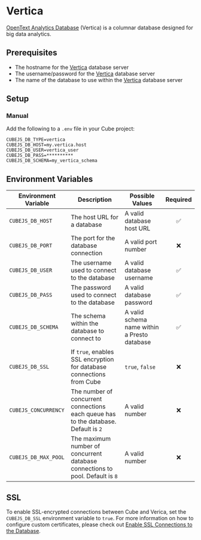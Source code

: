 # Vertica

[OpenText Analytics Database][opentext-adb] (Vertica) is a columnar database
designed for big data analytics.

## Prerequisites

- The hostname for the [Vertica][vertica] database server
- The username/password for the [Vertica][vertica] database server
- The name of the database to use within the [Vertica][vertica] database server

## Setup

### Manual

Add the following to a `.env` file in your Cube project:

```dotenv
CUBEJS_DB_TYPE=vertica
CUBEJS_DB_HOST=my.vertica.host
CUBEJS_DB_USER=vertica_user
CUBEJS_DB_PASS=**********
CUBEJS_DB_SCHEMA=my_vertica_schema
```

## Environment Variables

| Environment Variable       | Description                                                                         | Possible Values                               | Required |
| -------------------------- | ----------------------------------------------------------------------------------- | --------------------------------------------- | :------: |
| `CUBEJS_DB_HOST`           | The host URL for a database                                                         | A valid database host URL                     |    ✅    |
| `CUBEJS_DB_PORT`           | The port for the database connection                                                | A valid port number                           |    ❌    |
| `CUBEJS_DB_USER`           | The username used to connect to the database                                        | A valid database username                     |    ✅    |
| `CUBEJS_DB_PASS`           | The password used to connect to the database                                        | A valid database password                     |    ✅    |
| `CUBEJS_DB_SCHEMA`         | The schema within the database to connect to                                        | A valid schema name within a Presto database  |    ✅    |
| `CUBEJS_DB_SSL`            | If `true`, enables SSL encryption for database connections from Cube                | `true`, `false`                               |    ❌    |
| `CUBEJS_CONCURRENCY`       | The number of concurrent connections each queue has to the database. Default is `2` | A valid number                                |    ❌    |
| `CUBEJS_DB_MAX_POOL`       | The maximum number of concurrent database connections to pool. Default is `8`       | A valid number                                |    ❌    |


## SSL

To enable SSL-encrypted connections between Cube and Verica, set the
`CUBEJS_DB_SSL` environment variable to `true`. For more information on how to
configure custom certificates, please check out [Enable SSL Connections to the
Database][ref-recipe-enable-ssl].

[opentext-adb]: https://www.opentext.com/products/analytics-database?o=vert
[vertica]: https://www.vertica.com/documentation/vertica/all/
[ref-recipe-enable-ssl]:/guides/recipes/data-sources/using-ssl-connections-to-data-source
  

